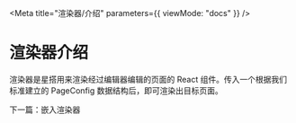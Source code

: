 
<Meta title="渲染器/介绍" parameters={{ viewMode: "docs" }} />

# 渲染器介绍

渲染器是星搭用来渲染经过编辑器编辑的页面的 React 组件。传入一个根据我们标准建立的 PageConfig 数据结构后，即可渲染出目标页面。

下一篇：<LinkTo kind="渲染器-嵌入渲染器--page">嵌入渲染器</LinkTo>

